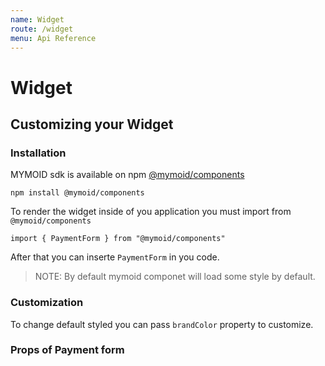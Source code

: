 ```yaml
---
name: Widget
route: /widget
menu: Api Reference
---
```


# Widget

## Customizing your Widget

### Installation

MYMOID sdk is available on npm [@mymoid/components](https://www.npmjs.com/package/@mymoid/components)

```
npm install @mymoid/components
```

To render the widget inside of you application you must import from `@mymoid/components`

```
import { PaymentForm } from "@mymoid/components"
```
After that you can inserte `PaymentForm` in you code.

<Playground>
    <PaymentForm shortCode="XXXXXX" />
</Playground>

> NOTE: By default mymoid componet will load some style by default.

### Customization

To change default styled you can pass `brandColor` property to customize.

<Playground>
    <PaymentForm brandColor="pink" shortCode="XXXXXX" />
</Playground>

### Props of Payment form
<Props of={PaymentForm} />



